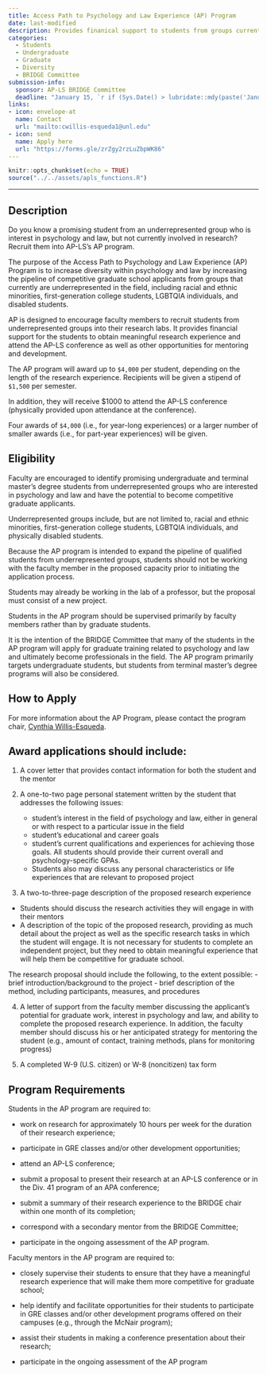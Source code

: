 ```yaml
---
title: Access Path to Psychology and Law Experience (AP) Program
date: last-modified
description: Provides finanical support to students from groups currently underrepresented in the field of psychology and law. 
categories: 
  - Students
  - Undergraduate
  - Graduate
  - Diversity
  - BRIDGE Committee
submission-info:
  sponsor: AP-LS BRIDGE Committee
  deadline: "January 15, `r if (Sys.Date() > lubridate::mdy(paste('January 15', lubridate::year(Sys.Date())))) lubridate::year(Sys.Date()) + 1 else lubridate::year(Sys.Date())`"
links:
- icon: envelope-at
  name: Contact
  url: "mailto:cwillis-esqueda1@unl.edu"
- icon: send
  name: Apply here
  url: "https://forms.gle/zrZgy2rzLuZbpWK86"
---
```


```r
knitr::opts_chunk$set(echo = TRUE)
source("../../assets/apls_functions.R")
```

<hr>

::: panel-tabset
## Description

Do you know a promising student from an underrepresented group who is interest in psychology and law, but not currently involved in research? Recruit them into AP-LS's AP program.

The purpose of the Access Path to Psychology and Law Experience (AP) Program is to increase diversity within psychology and law by increasing the pipeline of competitive graduate school applicants from groups that currently are underrepresented in the field, including racial and ethnic minorities, first-generation college students, LGBTQIA individuals, and disabled students.

AP is designed to encourage faculty members to recruit students from underrepresented groups into their research labs. It provides financial support for the students to obtain meaningful research experience and attend the AP-LS conference as well as other opportunities for mentoring and development.

::: callout-note

The AP program will award up to `$4,000` per student, depending on the length of the research experience. Recipients will be given a stipend of `$1,500` per semester.

In addition, they will receive $1000 to attend the AP-LS conference (physically provided upon attendance at the conference).

Four awards of `$4,000` (i.e., for year-long experiences) or a larger number of smaller awards (i.e., for part-year experiences) will be given.

:::


## Eligibility

Faculty are encouraged to identify promising undergraduate and terminal master's degree students from underrepresented groups who are interested in psychology and law and have the potential to become competitive graduate applicants.

Underrepresented groups include, but are not limited to, racial and ethnic minorities, first-generation college students, LGBTQIA individuals, and physically disabled students.

Because the AP program is intended to expand the pipeline of qualified students from underrepresented groups, students should not be working with the faculty member in the proposed capacity prior to initiating the application process.

Students may already be working in the lab of a professor, but the proposal must consist of a new project.

Students in the AP program should be supervised primarily by faculty members rather than by graduate students.

::: callout-note
It is the intention of the BRIDGE Committee that many of the students in the AP program will apply for graduate training related to psychology and law and ultimately become professionals in the field. The AP program primarily targets undergraduate students, but students from terminal master's degree programs will also be considered.
:::

## How to Apply

For more information about the AP Program, please contact the program chair, [Cynthia Willis-Esqueda](mailto:cwillis-esqueda1@unl.edu).

::: callout-tip
## Award applications should include:

1.  A cover letter that provides contact information for both the student and the mentor

2.  A one-to-two page personal statement written by the student that addresses the following issues:

    -   student's interest in the field of psychology and law, either in general or with respect to a particular issue in the field
    -   student's educational and career goals
    -   student's current qualifications and experiences for achieving those goals. All students should provide their current overall and psychology-specific GPAs.
    -   Students also may discuss any personal characteristics or life experiences that are relevant to proposed project

3.  A two-to-three-page description of the proposed research experience

-   Students should discuss the research activities they will engage in with their mentors
-   A description of the topic of the proposed research, providing as much detail about the project as well as the specific research tasks in which the student will engage. It is not necessary for students to complete an independent project, but they need to obtain meaningful experience that will help them be competitive for graduate school.

::: {callout-tip}
The research proposal should include the following, to the extent possible: - brief introduction/background to the project - brief description of the method, including participants, measures, and procedures
:::

4.  A letter of support from the faculty member discussing the applicant's potential for graduate work, interest in psychology and law, and ability to complete the proposed research experience. In addition, the faculty member should discuss his or her anticipated strategy for mentoring the student (e.g., amount of contact, training methods, plans for monitoring progress)

5.  A completed W-9 (U.S. citizen) or W-8 (noncitizen) tax form
:::


## Program Requirements

Students in the AP program are required to:

-   work on research for approximately 10 hours per week for the duration of their research experience;

-   participate in GRE classes and/or other development opportunities;

-   attend an AP-LS conference;

-   submit a proposal to present their research at an AP-LS conference or in the Div. 41 program of an APA conference;

-   submit a summary of their research experience to the BRIDGE chair within one month of its completion;

-   correspond with a secondary mentor from the BRIDGE Committee;

-   participate in the ongoing assessment of the AP program.

Faculty mentors in the AP program are required to:

-   closely supervise their students to ensure that they have a meaningful research experience that will make them more competitive for graduate school;

-   help identify and facilitate opportunities for their students to participate in GRE classes and/or other development programs offered on their campuses (e.g., through the McNair program);

-   assist their students in making a conference presentation about their research;

-   participate in the ongoing assessment of the AP program
:::
